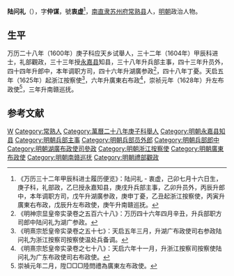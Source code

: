 '''陆问礼'''（{{bd|？||？|catIdx=}}），字'''仲谋'''，號'''衷虚'''<ref>《万历三十二年甲辰科进士履历便览》：陆问礼 - 衷虚，己卯七月十六日生，庚子科，礼部政，乙巳授永嘉知县，庚戌升兵部主事，乙卯升员外，丙辰升郎中，本年调职方司，戊午升湖廣参政，庚申丁憂，乙丑起浙江按察使，丙寅升廣東右布政，戊辰升左布政使，庚午升南赣巡抚。</ref>，[[南直隶|南直隶]][[苏州府|苏州府]][[常熟县|常熟县]]人，[[明朝|明朝]]政治人物。

== 生平 ==
万历二十八年（1600年）庚子科应天乡试舉人，三十二年（1604年）甲辰科进士，礼部觀政，三十三年授[[永嘉县|永嘉县]]知县，三十八年升兵部主事，四十三年升员外，四十四年升郎中，本年调职方司，四十六年升湖廣参政<ref>《明神宗显皇帝实录卷之五百六十八》：万历四十六年四月辛丑，升兵部职方司郎中陆问礼为湖广参政。</ref>，四十八年丁憂。天启五年（1625年）起浙江按察使<ref>《明熹宗悊皇帝实录卷之五十七》：天启五年三月，升湖广布政使司右参政陆问礼为浙江按察司按察使温处兵备调。</ref>，六年升廣東右布政<ref>《明熹宗悊皇帝实录卷之七十八》：天启六年十一月，升浙江按察司按察使陆问礼为广东布政使司右布政使。</ref>，崇祯元年（1628年）升左布政使<ref>崇禎元年二月，陞□□□陸問禮為廣東左布政使。</ref>，三年升南赣巡抚。

==参考文献==
{{reflist}}

{{萬曆三十二年甲辰科殿試金榜}}

{{Authority control}}

{{DEFAULTSORT:}}
[[Category:陆姓|W]]
[[Category:常熟人|Category:常熟人]]
[[Category:萬曆二十八年庚子科舉人|Category:萬曆二十八年庚子科舉人]]
[[Category:明朝永嘉县知县|Category:明朝永嘉县知县]]
[[Category:明朝兵部主事|Category:明朝兵部主事]]
[[Category:明朝兵部员外郎|Category:明朝兵部员外郎]]
[[Category:明朝兵部郎中|Category:明朝兵部郎中]]
[[Category:明朝湖廣布政使司參政|Category:明朝湖廣布政使司參政]]
[[Category:明朝浙江按察使|Category:明朝浙江按察使]]
[[Category:明朝廣東布政使|Category:明朝廣東布政使]]
[[Category:明朝南赣巡抚|Category:明朝南赣巡抚]]
[[Category:明朝禮部觀政|Category:明朝禮部觀政]]